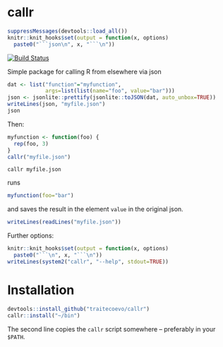 # callr

```r
suppressMessages(devtools::load_all())
knitr::knit_hooks$set(output = function(x, options)
  paste0("```json\n", x, "```\n"))
```

[![Build Status](https://travis-ci.org/traitecoevo/callr.png?branch=master)](https://travis-ci.org/traitecoevo/callr)

Simple package for calling R from elsewhere via json

```r
dat <- list("function"="myfunction",
            args=list(list(name="foo", value="bar")))
json <- jsonlite::prettify(jsonlite::toJSON(dat, auto_unbox=TRUE))
writeLines(json, "myfile.json")
json
```

Then:

```r
myfunction <- function(foo) {
  rep(foo, 3)
}
callr("myfile.json")
```

```
callr myfile.json
```

runs

```r
myfunction(foo="bar")
```

and saves the result in the element `value` in the original json.

```r
writeLines(readLines("myfile.json"))
```

Further options:

```r
knitr::knit_hooks$set(output = function(x, options)
  paste0("```\n", x, "```\n"))
writeLines(system2("callr", "--help", stdout=TRUE))
```

# Installation

```r
devtools::install_github("traitecoevo/callr")
callr::install("~/bin")
```

The second line copies the `callr` script somewhere -- preferably in your `$PATH`.
